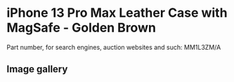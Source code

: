 # iPhone 13 Pro Max Leather Case with MagSafe - Golden Brown

Part number, for search engines, auction websites and such: MM1L3ZM/A

## Image gallery

<div style={{ width: "768px" }}>
  <GalleryComponent
    images={[
      {
        original: "/everysource/MM1L3",
        thumbnail: "/everypreview/MM1L3",
      },
      {
        original: "/everysource/MM1L3_AV1",
        thumbnail: "/everypreview/MM1L3_AV1",
      },
      {
        original: "/everysource/MM1L3_AV2",
        thumbnail: "/everypreview/MM1L3_AV2",
      },
      {
        original: "/everysource/MM1L3_AV3",
        thumbnail: "/everypreview/MM1L3_AV3",
      },
      {
        original: "/everysource/MM1L3_AV4",
        thumbnail: "/everypreview/MM1L3_AV4",
      }
    ]}
  />
</div>